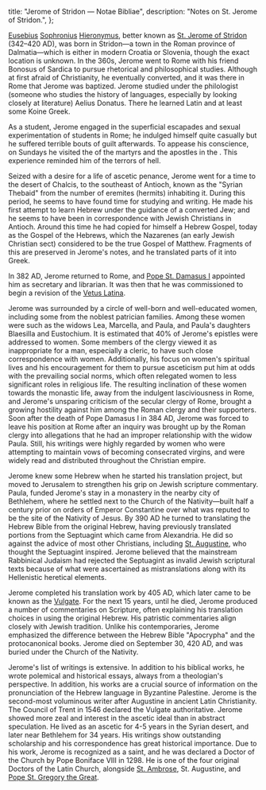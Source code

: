   title: "Jerome of Stridon — Notae Bibliae",
  description: "Notes on St. Jerome of Stridon.",
};

<Initial text="Jerome of Stridon" />

[Eusebius](/glossary/names#eusebius) [Sophronius](/glossary/names#sophronius) [Hieronymus](/glossary/names#jerome), better known as [St. Jerome of Stridon](/glossary/names#jerome) (342–420 AD), was born in Stridon—a town in the Roman province of Dalmatia—which is either in modern Croatia or Slovenia, though the exact location is unknown. In the 360s, Jerome went to Rome with his friend Bonosus of Sardica to pursue rhetorical and philosophical studies. Although at first afraid of Christianity, he eventually converted, and it was there in Rome that Jerome was baptized. Jerome studied under the philologist (someone who studies the history of languages, especially by looking closely at literature) Aelius Donatus. There he learned Latin and at least some Koine Greek.

As a student, Jerome engaged in the superficial escapades and sexual experimentation of students in Rome; he indulged himself quite casually but he suffered terrible bouts of guilt afterwards. To appease his conscience, on Sundays he visited the <Definition lang="latin" anchor="sepulcrum" text="sepulchres" /> of the martyrs and the apostles in the <Definition lang="latin" anchor="catacumbae" text="catacombs" />. This experience reminded him of the terrors of hell.

Seized with a desire for a life of ascetic penance, Jerome went for a time to the desert of Chalcis, to the southeast of Antioch, known as the "Syrian Thebaid" from the number of eremites (hermits) inhabiting it. During this period, he seems to have found time for studying and writing. He made his first attempt to learn Hebrew under the guidance of a converted Jew; and he seems to have been in correspondence with Jewish Christians in Antioch. Around this time he had copied for himself a Hebrew Gospel, today as the Gospel of the Hebrews, which the Nazarenes (an early Jewish Christian sect) considered to be the true Gospel of Matthew. Fragments of this are preserved in Jerome's notes, and he translated parts of it into Greek.

In 382 AD, Jerome returned to Rome, and [Pope St. Damasus I](/people/saints/latin-fathers/damasus-of-rome) appointed him as secretary and librarian. It was then that he was commissioned to begin a revision of the [Vetus Latina](/bible/translations/vetus-latina).

Jerome was surrounded by a circle of well-born and well-educated women, including some from the noblest patrician families. Among these women were such as the widows Lea, Marcella, and Paula, and Paula's daughters Blaesilla and Eustochium. It is estimated that 40% of Jerome's epistles were addressed to women. Some members of the clergy viewed it as inappropriate for a man, especially a cleric, to have such close correspondence with women. Additionally, his focus on women's spiritual lives and his encouragement for them to pursue asceticism put him at odds with the prevailing social norms, which often relegated women to less significant roles in religious life. The resulting inclination of these women towards the monastic life, away from the indulgent lasciviousness in Rome, and Jerome's unsparing criticism of the secular clergy of Rome, brought a growing hostility against him among the Roman clergy and their supporters. Soon after the death of Pope Damasus I in 384 AD, Jerome was forced to leave his position at Rome after an inquiry was brought up by the Roman clergy into allegations that he had an improper relationship with the widow Paula. Still, his writings were highly regarded by women who were attempting to maintain vows of becoming consecrated virgins, and were widely read and distributed throughout the Christian empire.

Jerome knew some Hebrew when he started his translation project, but moved to Jerusalem to strengthen his grip on Jewish scripture commentary. Paula, funded Jerome's stay in a monastery in the nearby city of Bethlehem, where he settled next to the Church of the Nativity—built half a century prior on orders of Emperor Constantine over what was reputed to be the site of the Nativity of Jesus. By 390 AD he turned to translating the Hebrew Bible from the original Hebrew, having previously translated portions from the Septuagint which came from Alexandria. He did so against the advice of most other Christians, including [St. Augustine](/people/saints/latin-fathers/augustine-of-hippo), who thought the Septuagint inspired. Jerome believed that the mainstream Rabbinical Judaism had rejected the Septuagint as invalid Jewish scriptural texts because of what were ascertained as mistranslations along with its Hellenistic heretical elements.

Jerome completed his translation work by 405 AD, which later came to be known as the [Vulgate](/bible/translations/vulgate). For the next 15 years, until he died, Jerome produced a number of commentaries on Scripture, often explaining his translation choices in using the original Hebrew. His patristic commentaries align closely with Jewish tradition. Unlike his contemporaries, Jerome emphasized the difference between the Hebrew Bible "Apocrypha" and the protocanonical books. Jerome died on September 30, 420 AD, and was buried under the Church of the Nativity.

Jerome's list of writings is extensive. In addition to his biblical works, he wrote polemical and historical essays, always from a theologian's perspective. In addition, his works are a crucial source of information on the pronunciation of the Hebrew language in Byzantine Palestine. Jerome is the second-most voluminous writer after Augustine in ancient Latin Christianity. The Council of Trent in 1546 declared the Vulgate authoritative. Jerome showed more zeal and interest in the ascetic ideal than in abstract speculation. He lived as an ascetic for 4-5 years in the Syrian desert, and later near Bethlehem for 34 years. His writings show outstanding scholarship and his correspondence has great historical importance. Due to his work, Jerome is recognized as a saint, and he was declared a Doctor of the Church by Pope Boniface VIII in 1298. He is one of the four original Doctors of the Latin Church, alongside [St. Ambrose](/people/saints/latin-fathers/ambrose-of-milan), St. Augustine, and [Pope St. Gregory the Great](/people/saints/latin-fathers/gregory-the-great).
